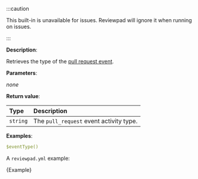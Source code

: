 
:::caution

This built-in is unavailable for issues. Reviewpad will ignore it when running on issues.

:::

**Description**:

Retrieves the type of the [pull request event](https://docs.github.com/en/actions/using-workflows/events-that-trigger-workflows#pull_request).

**Parameters**:

_none_

**Return value**:

| Type     | Description                             |
| :------- | :-------------------------------------- |
| `string` | The `pull_request` event activity type. |

**Examples**:

```yml
$eventType()
```

A `reviewpad.yml` example:

<CodeBlock language="yml" title="reviewpad.yml">{Example}</CodeBlock>
